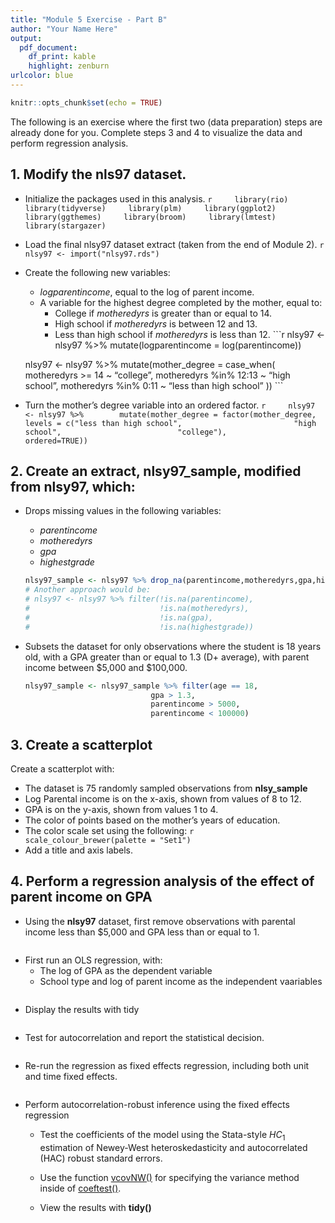 ```yaml
---
title: "Module 5 Exercise - Part B"
author: "Your Name Here"
output: 
  pdf_document:
    df_print: kable
    highlight: zenburn
urlcolor: blue
---
```


```r
knitr::opts_chunk$set(echo = TRUE)
```

The following is an exercise where the first two (data preparation) steps are 
already done for you.  Complete steps 3 and 4 to visualize the data and 
perform regression analysis.

## 1. Modify the nls97 dataset.

- Initialize the packages used in this analysis.
    ```r
    library(rio)
    library(tidyverse)
    library(plm)
    library(ggplot2)
    library(ggthemes)
    library(broom)
    library(lmtest)
    library(stargazer)
    ```

- Load the final nlsy97 dataset extract (taken from the end of Module 2).
    ```r
    nlsy97 <- import("nlsy97.rds")
    ```

- Create the following new variables:

    + *logparentincome*, equal to the log of parent income.
    + A variable for the highest degree completed by the mother, equal to:
        - College if *motheredyrs* is greater than or equal to 14.
        - High school if *motheredyrs* is between 12 and 13.
        - Less than high school if *motheredyrs* is less than 12.
    ```r
    nlsy97 <- nlsy97 %>% mutate(logparentincome = log(parentincome))
    
    nlsy97 <- nlsy97 %>% mutate(mother_degree = case_when(
      motheredyrs >= 14 ~ "college",
      motheredyrs %in% 12:13 ~ "high school",
      motheredyrs %in% 0:11 ~ "less than high school"
    ))
    ```

- Turn the mother's degree variable into an ordered factor.
    ```r
    nlsy97 <- nlsy97 %>% 
      mutate(mother_degree = factor(mother_degree, 
             levels = c("less than high school",
                        "high school", 
                        "college"),
             ordered=TRUE))
    ```

## 2. Create an extract, **nlsy97_sample**, modified from **nlsy97**, which:

- Drops missing values in the following variables:
  
    + *parentincome*
    + *motheredyrs*
    + *gpa*
    + *highestgrade*
    
    ```r
    nlsy97_sample <- nlsy97 %>% drop_na(parentincome,motheredyrs,gpa,highestgrade)
    # Another approach would be:
    # nlsy97 <- nlsy97 %>% filter(!is.na(parentincome),
    #                             !is.na(motheredyrs),
    #                             !is.na(gpa),
    #                             !is.na(highestgrade))
    ```

- Subsets the dataset for only observations where the student is 18 years old,
with a GPA greater than or equal to 1.3 (D+ average), with parent income 
between $5,000 and $100,000.

    ```r
    nlsy97_sample <- nlsy97_sample %>% filter(age == 18,
                                gpa > 1.3,
                                parentincome > 5000, 
                                parentincome < 100000)
    ```

## 3. Create a scatterplot

Create a scatterplot with:

- The dataset is 75 randomly sampled observations from **nlsy_sample** 
- Log Parental income is on the x-axis, shown from values of 8 to 12.
- GPA is on the y-axis, shown from values 1 to 4.
- The color of points based on the mother's years of education.
- The color scale set using the following:
    ```r
    scale_colour_brewer(palette = "Set1")
    ```
- Add a title and axis labels.



## 4. Perform a regression analysis of the effect of parent income on GPA
- Using the **nlsy97** dataset, first remove observations with parental income 
less than $5,000 and GPA less than or equal to 1.
```r

```

- First run an OLS regression, with:
    + The log of GPA as the dependent variable
    + School type and log of parent income as the independent vaariables

```r

```
- Display the results with tidy
```r

```

- Test for autocorrelation and report the statistical decision.
```r

```

- Re-run the regression as fixed effects regression, including both unit and time 
fixed effects.
```r

```

- Perform autocorrelation-robust inference using the fixed effects regression

    +  Test the coefficients of the model using the Stata-style $HC_1$ 
    estimation of Newey-West heteroskedasticity and autocorrelated (HAC) 
    robust standard errors.
    
    + Use the function 
    [vcovNW()](https://www.rdocumentation.org/packages/plm/versions/1.6-5/topics/vcovNW) 
    for specifying the variance method inside of 
    [coeftest()](https://www.rdocumentation.org/packages/lmtest/versions/0.9-35/topics/coeftest).
    
    + View the results with **tidy()**

```r

```

